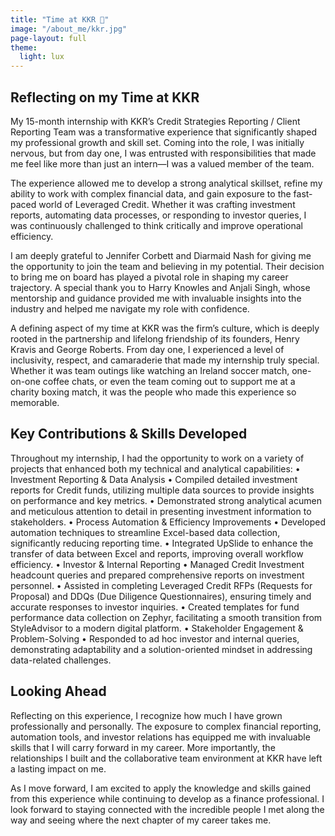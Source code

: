 ```yaml
---
title: "Time at KKR 💼"
image: "/about_me/kkr.jpg"
page-layout: full
theme:
  light: lux
---
```

## Reflecting on my Time at KKR
My 15-month internship with KKR’s Credit Strategies Reporting / Client Reporting Team was a transformative experience that significantly shaped my professional growth and skill set. Coming into the role, I was initially nervous, but from day one, I was entrusted with responsibilities that made me feel like more than just an intern—I was a valued member of the team.

The experience allowed me to develop a strong analytical skillset, refine my ability to work with complex financial data, and gain exposure to the fast-paced world of Leveraged Credit. Whether it was crafting investment reports, automating data processes, or responding to investor queries, I was continuously challenged to think critically and improve operational efficiency.

I am deeply grateful to Jennifer Corbett and Diarmaid Nash for giving me the opportunity to join the team and believing in my potential. Their decision to bring me on board has played a pivotal role in shaping my career trajectory. A special thank you to Harry Knowles and Anjali Singh, whose mentorship and guidance provided me with invaluable insights into the industry and helped me navigate my role with confidence.

A defining aspect of my time at KKR was the firm’s culture, which is deeply rooted in the partnership and lifelong friendship of its founders, Henry Kravis and George Roberts. From day one, I experienced a level of inclusivity, respect, and camaraderie that made my internship truly special. Whether it was team outings like watching an Ireland soccer match, one-on-one coffee chats, or even the team coming out to support me at a charity boxing match, it was the people who made this experience so memorable.

## Key Contributions & Skills Developed

Throughout my internship, I had the opportunity to work on a variety of projects that enhanced both my technical and analytical capabilities:
•	Investment Reporting & Data Analysis
•	Compiled detailed investment reports for Credit funds, utilizing multiple data sources to provide insights on performance and key metrics.
•	Demonstrated strong analytical acumen and meticulous attention to detail in presenting investment information to stakeholders.
•	Process Automation & Efficiency Improvements
•	Developed automation techniques to streamline Excel-based data collection, significantly reducing reporting time.
•	Integrated UpSlide to enhance the transfer of data between Excel and reports, improving overall workflow efficiency.
•	Investor & Internal Reporting
•	Managed Credit Investment headcount queries and prepared comprehensive reports on investment personnel.
•	Assisted in completing Leveraged Credit RFPs (Requests for Proposal) and DDQs (Due Diligence Questionnaires), ensuring timely and accurate responses to investor inquiries.
•	Created templates for fund performance data collection on Zephyr, facilitating a smooth transition from StyleAdvisor to a modern digital platform.
•	Stakeholder Engagement & Problem-Solving
•	Responded to ad hoc investor and internal queries, demonstrating adaptability and a solution-oriented mindset in addressing data-related challenges.

## Looking Ahead

Reflecting on this experience, I recognize how much I have grown professionally and personally. The exposure to complex financial reporting, automation tools, and investor relations has equipped me with invaluable skills that I will carry forward in my career. More importantly, the relationships I built and the collaborative team environment at KKR have left a lasting impact on me.

As I move forward, I am excited to apply the knowledge and skills gained from this experience while continuing to develop as a finance professional. I look forward to staying connected with the incredible people I met along the way and seeing where the next chapter of my career takes me.